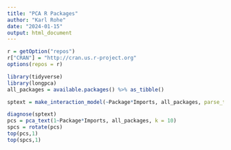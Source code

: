 ```yaml
---
title: "PCA R Packages"
author: "Karl Rohe"
date: "2024-01-15"
output: html_document
---
```


```r
r = getOption("repos")
r["CRAN"] = "http://cran.us.r-project.org"
options(repos = r)
```

```r
library(tidyverse)
library(longpca)
all_packages = available.packages() %>% as_tibble()
```

```r
sptext = make_interaction_model(~Package*Imports, all_packages, parse_text = TRUE)
```

```r
diagnose(sptext)
pcs = pca_text(1~Package*Imports, all_packages, k = 10)
spcs = rotate(pcs)
top(pcs,1)
top(spcs,1)
```
